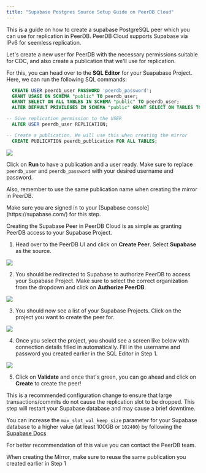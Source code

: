 ```yaml
---
title: "Supabase Postgres Source Setup Guide on PeerDB Cloud"
---
```


This is a guide on how to create a supabase PostgreSQL peer which you can use for replication in PeerDB.
PeerDB Cloud supports Supabase via IPv6 for seemless replication.


<Steps titleSize='h2'>
<Step title='Creating a user with permissions and replication slot'>

Let's create a new user for PeerDB with the necessary permissions suitable for CDC,
and also create a publication that we'll use for replication.

For this, you can head over to the **SQL Editor** for your Suapabase Project.
Here, we can run the following SQL commands:
```sql
  CREATE USER peerdb_user PASSWORD 'peerdb_password';
  GRANT USAGE ON SCHEMA "public" TO peerdb_user;
  GRANT SELECT ON ALL TABLES IN SCHEMA "public" TO peerdb_user;
  ALTER DEFAULT PRIVILEGES IN SCHEMA "public" GRANT SELECT ON TABLES TO peerdb_user;

-- Give replication permission to the USER
  ALTER USER peerdb_user REPLICATION;

-- Create a publication. We will use this when creating the mirror
  CREATE PUBLICATION peerdb_publication FOR ALL TABLES;
```

<Frame caption="User and publication commands">
<img src="/images/supabase-setup-peerdb-cloud/supabase-commands.jpg" />
</Frame>

Click on **Run** to have a publication and a user ready.
<Note>
Make sure to replace `peerdb_user` and `peerdb_password` with your desired username and password.

Also, remember to use the same publication name when creating the mirror in PeerDB.
</Note>

</Step>

<Step title='Create the Supabase Peer on PeerDB Cloud'>
<Note>
Make sure you are signed in to your [Supabase console](https://supabase.com/) for this step.
</Note>

Creating the Supabase Peer in PeerDB Cloud is as simple as granting PeerDB access to your Supabase Project.

1. Head over to the PeerDB UI and click on **Create Peer**. Select **Supabase** as the source.

<Frame caption="Select Supabase peer">
<img src="/images/supabase-setup-peerdb-cloud/select-supabase-peer.jpg" />
</Frame>

2. You should be redirected to Supabase to authorize PeerDB to access your Supabase Project.
Make sure to select the correct organization from the dropdown and click on **Authorize PeerDB**.

<Frame caption="Authorize PeerDB">
<img src="/images/supabase-setup-peerdb-cloud/authorize-peerdb.jpg" />
</Frame>

3. You should now see a list of your Supabase Projects. Click on the project you want to create the peer for.

<Frame caption="Select the Supabase Project">
<img src="/images/supabase-setup-peerdb-cloud/supabase-app-projects.jpg" />
</Frame>


4. Once you select the project, you should see a screen like below with connection details filled in automatically.
Fill in the username and password you created earlier in the SQL Editor in Step 1.

<Frame caption="Create the Supabase Peer">
<img src="/images/supabase-setup-peerdb-cloud/supabase-peer.jpg" />
</Frame>

5. Click on **Validate** and once that's green, you can go ahead and click on **Create** to create the peer!


</Step>
<Step title='Increase max_slot_wal_keep_size'>
This is a recommended configuration change to ensure that large transactions/commits do not cause the replication slot to be dropped.

<Warning>
This step will restart your Supabase database and may cause a brief downtime.
</Warning>

You can increase the `max_slot_wal_keep_size` parameter for your Supabase database to a higher value (at least 100GB or `102400`) by following the [Supabase Docs](https://supabase.com/docs/guides/database/custom-postgres-config#cli-supported-parameters)

For better recommendation of this value you can contact the PeerDB team.

</Step>
</Steps>
<Note>
When creating the Mirror, make sure to reuse the same publication you created earlier in Step 1
</Note>